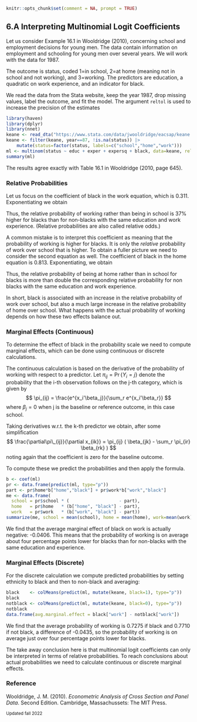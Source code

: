
```r
knitr::opts_chunk$set(comment = NA, prompt = TRUE)
```

## 6.A Interpreting Multinomial Logit Coefficients {#mlogit .first}

Let us consider Example 16.1 in Wooldridge (2010), concerning school and
employment decisions for young men. The data contain information on
employment and schooling for young men over several years. We will work
with the data for 1987.

The outcome is status, coded 1=in school, 2=at home (meaning not in
school and not working), and 3=working. The predictors are education, a
quadratic on work experience, and an indicator for black.

We read the data from the Stata website, keep the year 1987, drop
missing values, label the outcome, and fit the model.
The argument `reltol` is used to increase the precision of the estimates

```r
library(haven)
library(dplyr)
library(nnet)
keane <- read_dta("https://www.stata.com/data/jwooldridge/eacsap/keane.dta")
keane <- filter(keane, year==87, !is.na(status)) |>
	mutate(status=factor(status, labels=c("school","home","work")))	
ml <- multinom(status ~ educ + exper + expersq + black, data=keane, reltol=1e-12)
summary(ml)
```

The results agree exactly with Table 16.1 in Wooldridge (2010, page 645).

### Relative Probabilities

Let us focus on the coefficient of black in the work equation, which is
0.311. Exponentiating we obtain

Thus, the relative probability of working rather than being in school is
37% higher for blacks than for non-blacks with the same education and
work experience. (Relative probabilities are also called relative odds.)

A common mistake is to interpret this coefficient as meaning that the
probability of working is higher for blacks. It is only the *relative*
probability of work over school that is higher. To obtain a fuller
picture we need to consider the second equation as well. The coefficient
of black in the home equation is 0.813. Exponentiating, we obtain

Thus, the relative probability of being at home rather than in school
for blacks is more than double the corresponding relative probability
for non blacks with the same education and work experience.

In short, black is associated with an increase in the relative
probability of work over school, but also a much large increase in the
relative probability of home over school. What happens with the actual
probability of working depends on how these two effects balance out.

### Marginal Effects (Continuous)

To determine the effect of black in the probability scale we need to
compute marginal effects, which can be done using continuous or discrete
calculations.

The continuous calculation is based on the derivative of the probability
of working with respect to a predictor. Let $\pi_{ij}=\Pr\{Y_i=j\}$
denote the probability that the i-th observation
follows on the j-th category, which is given by
$$
\pi_{ij} = \frac{e^{x_i'\beta_j}}{\sum_r e^{x_i'\beta_r}}
$$
where $\beta_j = 0$ when j is the baseline or reference outcome, in this
case school.

Taking derivatives w.r.t. the k-th predictor we obtain, after some
simplification
$$
 \frac{\partial\pi\_{ij}}{\partial x_{ik}} =
\pi_{ij} ( \beta_{jk} - \sum_r \pi_{ir} \beta_{rk} )
$$
noting again that the coefficient is zero for the baseline outcome.

To compute these we predict the probabilities and then apply the
formula.

```r
b <- coef(ml)
pr <- data.frame(predict(ml, type="p"))
part <- pr$home*b["home","black"] + pr$work*b["work","black"]
me <- data.frame( 
  school = pr$school * (                   - part),
  home   = pr$home   * (b["home", "black"] - part),
  work   = pr$work   * (b["work", "black"] - part))
summarize(me, school = mean(school), home = mean(home), work=mean(work))

```
We find that the average marginal effect of black on work is actually
negative: -0.0406. This means that the probability of working is on
average about four percentage points lower for blacks than for
non-blacks with the same education and experience.

### Marginal Effects (Discrete)

For the discrete calculation we compute predicted probabilities by
setting ethnicity to black and then to non-black and averaging:

```r
black    <- colMeans(predict(ml, mutate(keane, black=1), type="p"))
black
notblack <- colMeans(predict(ml, mutate(keane, black=0), type="p"))
notblack
data.frame(avg.marginal.effect = black["work"] - notblack["work"])
```

We find that the average probability of working is 0.7275 if black and
0.7710 if not black, a difference of -0.0435, so the probability of
working is on average just over four percentage points lower for blacks.

The take away conclusion here is that multinomial logit coefficients can
only be interpreted in terms of relative probabilities. To reach
conclusions about actual probabilities we need to calculate continuous
or discrete marginal effects.

### Reference

Wooldridge, J. M. (2010). *Econometric Analysis of Cross Section and Panel
Data*. Second Edition. Cambridge, Massachussets: The MIT Press.

<small>Updated fall 2022</small>
